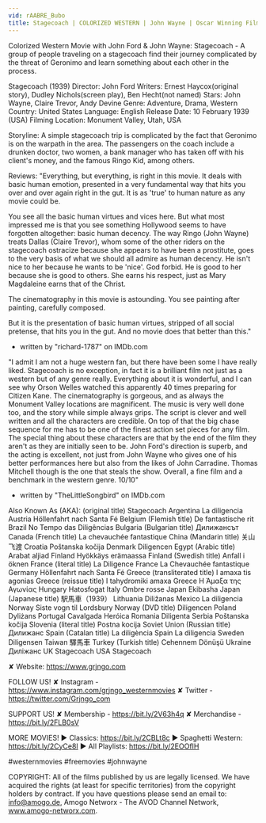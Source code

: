 ```yaml
---
vid: rAABRE_Bubo
title: Stagecoach | COLORIZED WESTERN | John Wayne | Oscar Winning Film | Drama
---
```


Colorized Western Movie with John Ford & John Wayne: Stagecoach - A group of people traveling on a stagecoach find their journey complicated by the threat of Geronimo and learn something about each other in the process.

Stagecoach (1939)
Director: John Ford
Writers: Ernest Haycox(original story), Dudley Nichols(screen play), Ben Hecht(not named)
Stars: John Wayne, Claire Trevor, Andy Devine
Genre: Adventure, Drama, Western
Country: United States
Language: English
Release Date: 10 February 1939 (USA)
Filming Location: Monument Valley, Utah, USA

Storyline:
A simple stagecoach trip is complicated by the fact that Geronimo is on the warpath in the area. The passengers on the coach include a drunken doctor, two women, a bank manager who has taken off with his client's money, and the famous Ringo Kid, among others.

Reviews:
"Everything, but everything, is right in this movie. It deals with basic human emotion, presented in a very fundamental way that hits you over and over again right in the gut. It is as 'true' to human nature as any movie could be.

You see all the basic human virtues and vices here. But what most impressed me is that you see something Hollywood seems to have forgotten altogether: basic human decency. The way Ringo (John Wayne) treats Dallas (Claire Trevor), whom some of the other riders on the stagecoach ostracize because she appears to have been a prostitute, goes to the very basis of what we should all admire as human decency. He isn't nice to her because he wants to be 'nice'. God forbid. He is good to her because she is good to others. She earns his respect, just as Mary Magdaleine earns that of the Christ.

The cinematography in this movie is astounding. You see painting after painting, carefully composed.

But it is the presentation of basic human virtues, stripped of all social pretense, that hits you in the gut. And no movie does that better than this."
- written by "richard-1787" on IMDb.com

"I admit I am not a huge western fan, but there have been some I have really liked. Stagecoach is no exception, in fact it is a brilliant film not just as a western but of any genre really. Everything about it is wonderful, and I can see why Orson Welles watched this apparently 40 times preparing for Citizen Kane. The cinematography is gorgeous, and as always the Monument Valley locations are magnificent. The music is very well done too, and the story while simple always grips. The script is clever and well written and all the characters are credible. On top of that the big chase sequence for me has to be one of the finest action set pieces for any film. The special thing about these characters are that by the end of the film they aren't as they are initially seen to be. John Ford's direction is superb, and the acting is excellent, not just from John Wayne who gives one of his better performances here but also from the likes of John Carradine. Thomas Mitchell though is the one that steals the show. Overall, a fine film and a benchmark in the western genre. 10/10"
- written by "TheLittleSongbird" on IMDb.com

Also Known As (AKA):
(original title) Stagecoach
Argentina La diligencia
Austria Höllenfahrt nach Santa Fé
Belgium (Flemish title) De fantastische rit
Brazil No Tempo das Diligências
Bulgaria (Bulgarian title) Дилижансът
Canada (French title) La chevauchée fantastique
China (Mandarin title) 关山飞渡
Croatia Poštanska kočija
Denmark Diligencen
Egypt (Arabic title) Arabat aljiad
Finland Hyökkäys erämaassa
Finland (Swedish title) Anfall i öknen
France (literal title) La Diligence
France La Chevauchée fantastique
Germany Höllenfahrt nach Santa Fé
Greece (transliterated title) I amaxa tis agonias
Greece (reissue title) I tahydromiki amaxa
Greece Η Άμαξα της Αγωνίας
Hungary Hatosfogat
Italy Ombre rosse
Japan Ekibasha
Japan (Japanese title) 駅馬車（1939）
Lithuania Diližanas
Mexico La diligencia
Norway Siste vogn til Lordsbury
Norway (DVD title) Diligencen
Poland Dyliżans
Portugal Cavalgada Heróica
Romania Diligenta
Serbia Poštanska kočija
Slovenia (literal title) Postna kocija
Soviet Union (Russian title) Дилижанс
Spain (Catalan title) La diligència
Spain La diligencia
Sweden Diligensen
Taiwan 驛馬車
Turkey (Turkish title) Cehennem Dönüşü
Ukraine Диліжанс
UK Stagecoach
USA Stagecoach

✘ Website: https://www.grjngo.com

FOLLOW US!
✘ Instagram - https://www.instagram.com/grjngo_westernmovies
✘ Twitter - https://twitter.com/Grjngo_com

SUPPORT US!
✘ Membership - https://bit.ly/2V63h4q
✘ Merchandise - https://bit.ly/2FLB0sV

MORE MOVIES! 
► Classics: https://bit.ly/2CBLt8c 
► Spaghetti Western: https://bit.ly/2CyCe8I 
► All Playlists: https://bit.ly/2EOOfIH 

#westernmovies #freemovies #johnwayne

COPYRIGHT: All of the films published by us are legally licensed. We have acquired the rights (at least for specific territories) from the copyright holders by contract. If you have questions please send an email to: info@amogo.de, Amogo Networx - The AVOD Channel Network, www.amogo-networx.com.